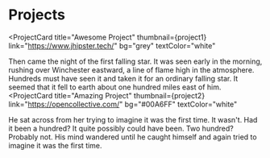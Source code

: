 
# Projects

<ProjectCard
  title="Awesome Project"
  thumbnail={project1}
  link="https://www.jhipster.tech/"
  bg="grey"
  textColor="white"
>
  Then came the night of the first falling star. It was seen early in the morning, rushing over Winchester eastward, a
  line of flame high in the atmosphere. Hundreds must have seen it and taken it for an ordinary falling star. It seemed
  that it fell to earth about one hundred miles east of him.
</ProjectCard>
<ProjectCard
  title="Amazing Project"
  thumbnail={project2}
  link="https://opencollective.com/"
  bg="#00A6FF"
  textColor="white"
>
   He sat across from her trying to imagine it was the first time. It wasn't. Had it been a hundred? It quite possibly could
   have been. Two hundred? Probably not. His mind wandered until he caught himself and again tried to imagine it was the first time.
</ProjectCard>
